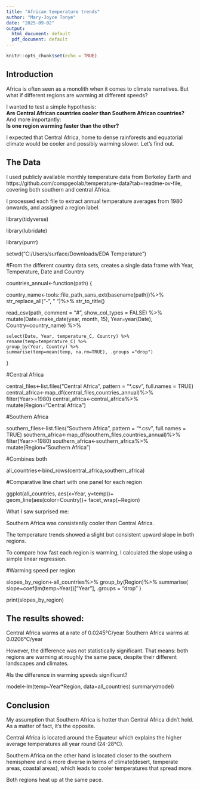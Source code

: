 ---
title: "African temperature trends"
author: "Mary-Joyce Tonye"
date: "2025-09-02"
output:
  html_document: default
  pdf_document: default
---

```{r setup, include=FALSE}
knitr::opts_chunk$set(echo = TRUE)
```

## Introduction

Africa is often seen as a monolith when it comes to climate narratives. 
But what if different regions are warming at different speeds?

I wanted to test a simple hypothesis:  
**Are Central African countries cooler than Southern African countries?**  
And more importantly:  
**Is one region warming faster than the other?**

I expected that Central Africa, home to dense rainforests and equatorial climate would be cooler and possibly warming slower. Let’s find out.

## The Data

I used publicly available monthly temperature data from Berkeley Earth and https://github.com/compgeolab/temperature-data?tab=readme-ov-file, covering both southern and central Africa.

I processed each file to extract annual temperature averages from 1980 onwards, and assigned a region label.

library(tidyverse)

library(lubridate)

library(purrr)

setwd("C:/Users/surface/Downloads/EDA Temperature")

#From the different country data sets, creates a single data frame with Year, Temperature, Date and Country


countries_annual<-function(path)  {
  
  country_name<-tools::file_path_sans_ext(basename(path))%>%
    str_replace_all("-", " ")%>%
    str_to_title()
  
  read_csv(path, comment = "#", show_col_types = FALSE) %>%
    mutate(Date=make_date(year, month, 15),
           Year=year(Date),
           Country=country_name) %>%
    
    select(Date, Year, temperature_C, Country) %>%
    rename(temp=temperature_C) %>%
    group_by(Year, Country) %>%
    summarise(temp=mean(temp, na.rm=TRUE), .groups ="drop")
}

#Central Africa

central_files<-list.files("Central Africa", pattern = "*.csv", full.names = TRUE)
central_africa<-map_df(central_files,countries_annual)%>%
  filter(Year>=1980)
central_africa<-central_africa%>%
  mutate(Region="Central Africa")

#Southern Africa

southern_files<-list.files("Southern Africa", pattern = "*.csv", full.names = TRUE)
southern_africa<-map_df(southern_files,countries_annual)%>%
  filter(Year>=1980)
southern_africa<-southern_africa%>%
  mutate(Region="Southern Africa")
  
#Combines both

all_countries<-bind_rows(central_africa,southern_africa)


#Comparative line chart with one panel for each region

ggplot(all_countries, aes(x=Year, y=temp))+
  geom_line(aes(color=Country))+
  facet_wrap(~Region)
  
What I saw surprised me:

Southern Africa was consistently cooler than Central Africa.

The temperature trends showed a slight but consistent upward slope in both regions.

To compare how fast each region is warming, I calculated the slope using a simple linear regression.

#Warming speed per region

slopes_by_region<-all_countries%>%
  group_by(Region)%>%
  summarise(
    slope=coef(lm(temp~Year))["Year"],
    .groups = "drop"
  )

print(slopes_by_region)

## The results showed:

Central Africa warms at a rate of 0.0245°C/year
Southern Africa warms at 0.0206°C/year

However, the difference was not statistically significant.
That means: both regions are warming at roughly the same pace, despite their different landscapes and climates.

#Is the difference in warming speeds significant?

model<-lm(temp~Year*Region, data=all_countries)
summary(model)

## Conclusion

My assumption that Southern Africa is hotter than Central Africa didn't hold. As a matter of fact, it's the opposite.

Central Africa is located around the Equateur which explains the higher average temperatures all year round (24-28°C). 

Southern Africa on the other hand is located closer to the southern hemisphere and is more diverse in terms of climate(desert, temperate areas, coastal areas), which leads to cooler temperatures that spread more.

Both regions heat up at the same pace.


